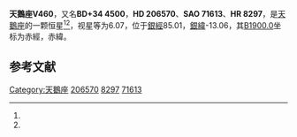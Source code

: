 {{Starbox begin
| name = 天鵝座V460
}}
{{Starbox observe
| epoch = [[J2000.0|J2000.0]]
| constell = [[天鵝座|天鵝座]]<ref name=SIMBAD>{{cite web
 | url=http://simbad.u-strasbg.fr/simbad/sim-id?Ident=HR+8297
 | title=Pulsating variable Star
 | publisher=Centre de Données astronomiques de Strasbourg
 | work=SIMBAD
 | accessdate=2012-07-13
 | archive-date=2016-03-18
 | archive-url=https://web.archive.org/web/20160318003848/http://simbad.u-strasbg.fr/simbad/sim-id?Ident=HR+8297
 | dead-url=no
 }}</ref><ref name=DATA>{{cite web
 | url=http://vizier.u-strasbg.fr/viz-bin/VizieR-5?-out.add=.&-source=5050&-corr=PK=HR&-out.max=9999&HR=8297
 | title=VizieR Detailed Page
 | accessdate=2012-07-13
 | archive-date=2016-03-05
 | archive-url=https://web.archive.org/web/20160305052256/http://vizier.u-strasbg.fr/viz-bin/VizieR-5?-out.add=.&-source=5050&-corr=PK=HR&-out.max=9999&HR=8297
 | dead-url=no
 }}</ref>
| 星官 = 
| ra = {{RA|21|42|1.1}}<ref name=SIMBAD /><ref name=DATA />
| dec = {{DEC|+35|30|37}}<ref name=SIMBAD /><ref name=DATA />
| appmag_v = 6.07<ref name=SIMBAD /><ref name=DATA />
}}
{{Starbox character
| class = C6.3<ref name=SIMBAD /><ref name=DATA />
| b-v = 2.52<ref name=SIMBAD /><ref name=DATA />
| u-b = 4.76<ref name=SIMBAD /><ref name=DATA />
| r-i = 1.4<ref name=SIMBAD /><ref name=DATA />
| variable = 
}}
{{Starbox astrometry
| radial_v = 4.76
| prop_mo_ra = 10
| parallax = 
| p_error = 
}}
{{Starbox catalog
| names =BD+34 4500，[[SAO星表|SAO]] 71613，[[HD星表|HD]] 206570，[[HR星表|HR]] 8297}}
{{Starbox reference |Simbad=HR+8297}}
{{Starbox end}}

'''天鵝座V460'''，又名'''BD+34 4500'''，'''HD 206570'''、'''SAO 71613'''、'''HR 8297'''，是[[天鵝座|天鵝座]]的一颗恒星<ref name=SIMBAD /><ref name=DATA />，视星等为6.07，位于[[銀道座標系|銀經]]85.01，[[銀道座標系|銀緯]]-13.06，其[[B1900.0|B1900.0]]坐标为赤經{{RA|21|37|47.9}}，赤緯{{DEC|+35|-13.06|15}}。

== 参考文献 ==
{{reflist}}

{{star-stub}}

{{天鵝座恒星}}
[[Category:天鵝座|Category:天鵝座]]
[[Category:HD和HDE天體|206570]]
[[Category:HR天體|8297]]
[[Category:SAO天體|71613]]